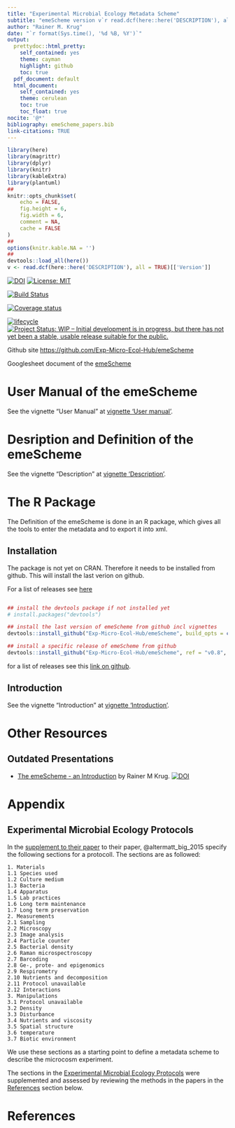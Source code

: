 ```yaml
---
title: "Experimental Microbial Ecology Metadata Scheme"
subtitle: "emeScheme version v`r read.dcf(here::here('DESCRIPTION'), all = TRUE)[['Version']]`"
author: "Rainer M. Krug"
date: "`r format(Sys.time(), '%d %B, %Y')`"
output:
  prettydoc::html_pretty:
    self_contained: yes 
    theme: cayman
    highlight: github
    toc: true
  pdf_document: default
  html_document:
    self_contained: yes
    theme: cerulean
    toc: true
    toc_float: true
nocite: '@*'
bibliography: emeScheme_papers.bib
link-citations: TRUE
---
```


```r
library(here)
library(magrittr)
library(dplyr)
library(knitr)
library(kableExtra)
library(plantuml)
##
knitr::opts_chunk$set(
	echo = FALSE,
	fig.height = 6,
	fig.width = 6,
	comment = NA,
	cache = FALSE
)
##
options(knitr.kable.NA = '')
##
devtools::load_all(here())
v <- read.dcf(here::here('DESCRIPTION'), all = TRUE)[['Version']]
```

[![DOI](https://zenodo.org/badge/156543918.svg)](https://zenodo.org/badge/latestdoi/156543918)
[![License: MIT](https://img.shields.io/badge/License-MIT-yellow.svg)](https://opensource.org/licenses/MIT)

[![Build Status](https://travis-ci.com/Exp-Micro-Ecol-Hub/emeScheme.svg?branch=dev)](https://travis-ci.com/Exp-Micro-Ecol-Hub/emeScheme)
<!-- [![AppVeyor build status](https://ci.appveyor.com/api/projects/status/github/Exp-Micro-Ecol-Hub/emeScheme?branch=dev&svg=true)](https://ci.appveyor.com/project/Exp-Micro-Ecol-Hub/emeScheme) -->

[![Coverage status](https://codecov.io/gh/Exp-Micro-Ecol-Hub/emeScheme/branch/master/graph/badge.svg)](https://codecov.io/github/Exp-Micro-Ecol-Hub/emeScheme?branch=dev)

[![lifecycle](https://img.shields.io/badge/lifecycle-maturing-orange.png)](https://www.tidyverse.org/lifecycle/#mturing)
[![Project Status: WIP – Initial development is in progress, but there has not yet been a stable, usable release suitable for the public.](https://www.repostatus.org/badges/latest/wip.svg)](https://www.repostatus.org/#wip)

Github site [https://github.com/Exp-Micro-Ecol-Hub/emeScheme](https://github.com/Exp-Micro-Ecol-Hub/emeScheme)

Googlesheet document of the [emeScheme](https://docs.google.com/spreadsheets/d/1sCImO4VadNwNKuqgtC3CPksS95Tl6SJVtY78aFo9gLg)

# User Manual of the emeScheme
See the vignette "User Manual" at <a href="user_manual.html" target="_blank">vignette 'User manual'</a>.

# Desription and Definition of the emeScheme
See the vignette "Description" at <a href="description_emescheme.html" target="_blank">vignette 'Description'</a>.

# The R Package
The Definition of the emeScheme is done in an R package, which gives all the tools to enter the metadata and to export it into xml.

## Installation

The package is not yet on CRAN. Therefore it needs to be installed from github. This will install the last verion on github. 

For a list of releases see [here](https://github.com/Exp-Micro-Ecol-Hub/emeScheme/releases)

```r

```

```r
## install the devtools package if not installed yet
# install.packages("devtools")

## install the last version of emeScheme from github incl vignettes
devtools::install_github("Exp-Micro-Ecol-Hub/emeScheme", build_opts = c("--no-resave-data"))

## install a specific release of emeScheme from github
devtools::install_github("Exp-Micro-Ecol-Hub/emeScheme", ref = "v0.8", build_opts = c("--no-resave-data"))
```

for a list of releases see this [link on github](https://github.com/Exp-Micro-Ecol-Hub/emeScheme/tags).

## Introduction

See the vignette "Introduction" at <a href="r_package_introduction.html" target="_blank">vignette 'Introduction'</a>.

# Other Resources
## Outdated Presentations
* [The emeScheme - an Introduction](https://rkrug.github.io/emeScheme_Introduction/The_emeScheme.html) by Rainer M Krug. [![DOI](https://zenodo.org/badge/DOI/10.5281/zenodo.2247069.svg)](https://doi.org/10.5281/zenodo.2247069)


# Appendix
## Experimental Microbial Ecology Protocols
In the  [supplement to their paper](https://emeh-protocols.readthedocs.io/en/latest/) to their paper, @altermatt_big_2015 specify the following sections for a protocoll. The sections are as followed:

```
1. Materials
1.1 Species used
1.2 Culture medium
1.3 Bacteria
1.4 Apparatus
1.5 Lab practices
1.6 Long term maintenance
1.7 Long term preservation
2. Measurements
2.1 Sampling
2.2 Microscopy
2.3 Image analysis
2.4 Particle counter
2.5 Bacterial density
2.6 Raman microspectroscopy
2.7 Barcoding
2.8 Ge-, prote- and epigenomics
2.9 Respirometry
2.10 Nutrients and decomposition
2.11 Protocol unavailable
2.12 Interactions
3. Manipulations
3.1 Protocol unavailable
3.2 Density
3.3 Disturbance
3.4 Nutrients and viscosity
3.5 Spatial structure
3.6 temperature
3.7 Biotic environment
```

We use these sections as a starting point to define a metadata scheme to describe the microcosm experiment. 

The sections in the [Experimental Microbial Ecology Protocols] were supplemented and assessed by reviewing the methods in the papers in the [References] section below.

# References

